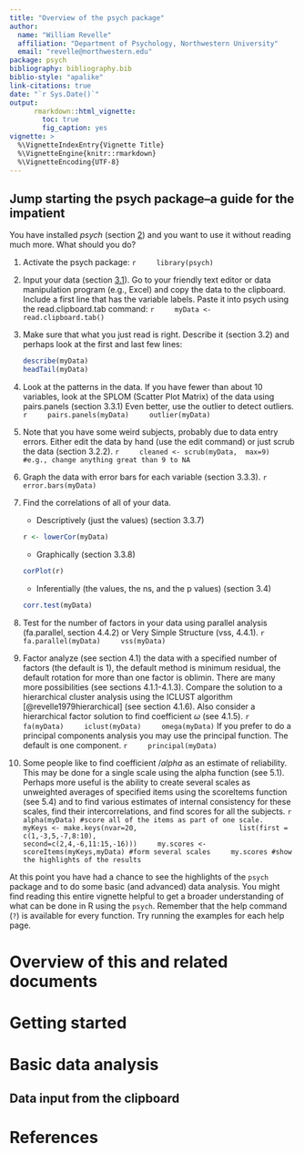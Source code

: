 ```yaml
---
title: "Overview of the psych package"
author: 
  name: "William Revelle"
  affiliation: "Department of Psychology, Northwestern University"
  email: "revelle@northwestern.edu"
package: psych
bibliography: bibliography.bib
biblio-style: "apalike"
link-citations: true
date: "`r Sys.Date()`"
output:
      rmarkdown::html_vignette:
        toc: true
        fig_caption: yes
vignette: >
  %\VignetteIndexEntry{Vignette Title}
  %\VignetteEngine{knitr::rmarkdown}
  %\VignetteEncoding{UTF-8}
---
```


## Jump starting the psych package–a guide for the impatient

You have installed *psych* (section [2](#started)) and you want to use it without reading much more.
What should you do?

1.  Activate the psych package:
    ```r
    library(psych)
    ```
2.   Input your data (section [3.1](#basic-data-analysis)). Go to your friendly text editor or data manipulation program (e.g., Excel) and copy the data to the clipboard. Include a first line that has the variable labels. Paste it into psych using the read.clipboard.tab command:
    ```r
    myData <- read.clipboard.tab()
    ```
3.  Make sure that what you just read is right. Describe it (section 3.2) and perhaps look at the first and last few lines:
    ```r
    describe(myData)
    headTail(myData)
    ````
4.  Look at the patterns in the data. If you have fewer than about 10 variables, look at the SPLOM (Scatter Plot Matrix) of the data using pairs.panels (section 3.3.1) Even better, use the outlier to detect outliers.
    ```r
    pairs.panels(myData)
    outlier(myData)
    ```
5.  Note that you have some weird subjects, probably due to data entry errors. Either edit the data by hand (use the edit command) or just scrub the data (section 3.2.2).
    ```r
    cleaned <- scrub(myData,  max=9)  #e.g., change anything great than 9 to NA
    ```
6.  Graph the data with error bars for each variable (section 3.3.3).
    ```r
    error.bars(myData)
    ```
7.  Find the correlations of all of your data.
    * Descriptively (just the values) (section 3.3.7)
    ```r
    r <- lowerCor(myData)
    ```
    * Graphically (section 3.3.8)
    ```r
    corPlot(r)
    ```
    * Inferentially (the values, the ns, and the p values) (section 3.4)
    ```r
    corr.test(myData)
    ```
    
8.  Test for the number of factors in your data using parallel analysis (fa.parallel, section 4.4.2) or Very Simple Structure (vss, 4.4.1).
    ```r
    fa.parallel(myData)
    vss(myData)
    ```
    
9.  Factor analyze (see section 4.1) the data with a specified number of factors (the default is 1), the default method is minimum residual, the default rotation for more than one factor is oblimin. There are many more possibilities (see sections 4.1.1-4.1.3). Compare the solution to a hierarchical cluster analysis using the ICLUST algorithm [@revelle1979hierarchical] (see section 4.1.6). Also consider a hierarchical factor solution to find coefficient $\omega$ (see 4.1.5).
    ```r
    fa(myData)
    iclust(myData)
    omega(myData)
    ```
    If you prefer to do a principal components analysis you may use the principal function. The default is one component.
    ```r
    principal(myData)
    ```

10. Some people like to find coefficient $/alpha$ as an estimate of reliability. This may be done for a single scale using the alpha function (see 5.1). Perhaps more useful is the ability to create several scales as unweighted averages of specified items using the scoreItems function (see 5.4) and to find various estimates of internal consistency for these scales, find their intercorrelations, and find scores for all the subjects.
    ```r
    alpha(myData) #score all of the items as part of one scale.
    myKeys <- make.keys(nvar=20,
                        list(first = c(1,-3,5,-7,8:10),
                                     second=c(2,4,-6,11:15,-16)))
    my.scores <- scoreItems(myKeys,myData) #form several scales
    my.scores #show the highlights of the results
    ```

At this point you have had a chance to see the highlights of the `psych` package and to do some basic (and advanced) data analysis. You might find reading this entire vignette helpful to get a broader understanding of what can be done in R using the `psych`. Remember that the help command (`?`) is available for every function. Try running the examples for each help page.

# Overview of this and related documents

# Getting started {#started}

# Basic data analysis

## Data input from the clipboard

# References